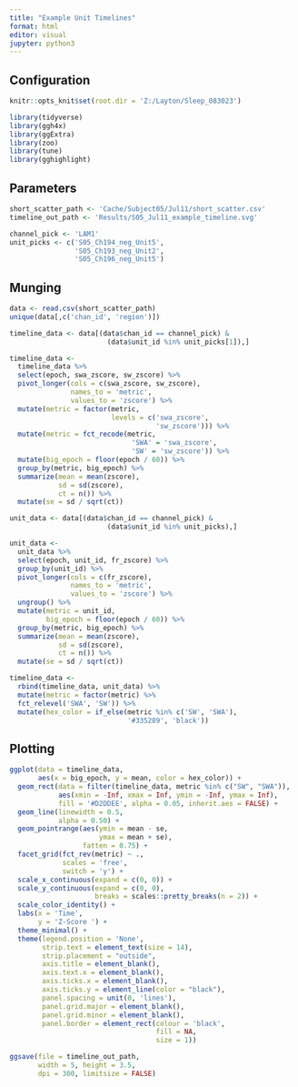 ---
title: "Example Unit Timelines"
format: html
editor: visual
jupyter: python3
---

## Configuration

```{r, setup, include = FALSE}
knitr::opts_knit$set(root.dir = 'Z:/Layton/Sleep_083023')
```

```{r}
library(tidyverse)
library(ggh4x)
library(ggExtra)
library(zoo)
library(tune)
library(gghighlight)
```

## Parameters

```{r}
short_scatter_path <- 'Cache/Subject05/Jul11/short_scatter.csv'
timeline_out_path <- 'Results/S05_Jul11_example_timeline.svg'

channel_pick <- 'LAM1'
unit_picks <- c('S05_Ch194_neg_Unit5',
                'S05_Ch193_neg_Unit2',
                'S05_Ch196_neg_Unit5')
```

## Munging

```{r}
data <- read.csv(short_scatter_path)
unique(data[,c('chan_id', 'region')])
```

```{r}
timeline_data <- data[(data$chan_id == channel_pick) & 
                        (data$unit_id %in% unit_picks[1]),]

timeline_data <- 
  timeline_data %>%
  select(epoch, swa_zscore, sw_zscore) %>%
  pivot_longer(cols = c(swa_zscore, sw_zscore),
               names_to = 'metric',
               values_to = 'zscore') %>%
  mutate(metric = factor(metric,
                         levels = c('swa_zscore',
                                    'sw_zscore'))) %>%
  mutate(metric = fct_recode(metric, 
                              'SWA' = 'swa_zscore', 
                              'SW' = 'sw_zscore')) %>%
  mutate(big_epoch = floor(epoch / 60)) %>%
  group_by(metric, big_epoch) %>%
  summarize(mean = mean(zscore),
            sd = sd(zscore),
            ct = n()) %>%
  mutate(se = sd / sqrt(ct))
```

```{r}
unit_data <- data[(data$chan_id == channel_pick) & 
                        (data$unit_id %in% unit_picks),]

unit_data <- 
  unit_data %>%
  select(epoch, unit_id, fr_zscore) %>%
  group_by(unit_id) %>%
  pivot_longer(cols = c(fr_zscore),
               names_to = 'metric',
               values_to = 'zscore') %>%
  ungroup() %>%
  mutate(metric = unit_id,
         big_epoch = floor(epoch / 60)) %>% 
  group_by(metric, big_epoch) %>%
  summarize(mean = mean(zscore),
            sd = sd(zscore),
            ct = n()) %>%
  mutate(se = sd / sqrt(ct))
```

```{r}
timeline_data <- 
  rbind(timeline_data, unit_data) %>%
  mutate(metric = factor(metric) %>% 
  fct_relevel('SWA', 'SW')) %>% 
  mutate(hex_color = if_else(metric %in% c('SW', 'SWA'), 
                             '#335289', 'black'))
```

## Plotting

```{r}
ggplot(data = timeline_data, 
       aes(x = big_epoch, y = mean, color = hex_color)) +
  geom_rect(data = filter(timeline_data, metric %in% c("SW", "SWA")),
            aes(xmin = -Inf, xmax = Inf, ymin = -Inf, ymax = Inf),
            fill = '#D2DDEE', alpha = 0.05, inherit.aes = FALSE) +
  geom_line(linewidth = 0.5,
            alpha = 0.50) +
  geom_pointrange(aes(ymin = mean - se, 
                      ymax = mean + se),
                  fatten = 0.75) + 
  facet_grid(fct_rev(metric) ~ ., 
             scales = 'free', 
             switch = 'y') + 
  scale_x_continuous(expand = c(0, 0)) +
  scale_y_continuous(expand = c(0, 0),
                     breaks = scales::pretty_breaks(n = 2)) +
  scale_color_identity() + 
  labs(x = 'Time', 
       y = 'Z-Score ') +
  theme_minimal() + 
  theme(legend.position = 'None', 
        strip.text = element_text(size = 14),
        strip.placement = "outside",
        axis.title = element_blank(),
        axis.text.x = element_blank(),
        axis.ticks.x = element_blank(),
        axis.ticks.y = element_line(color = "black"),
        panel.spacing = unit(0, 'lines'),
        panel.grid.major = element_blank(),
        panel.grid.minor = element_blank(),
        panel.border = element_rect(colour = 'black', 
                                    fill = NA, 
                                    size = 1))
```

```{r}
ggsave(file = timeline_out_path, 
       width = 5, height = 3.5, 
       dpi = 300, limitsize = FALSE)
```
